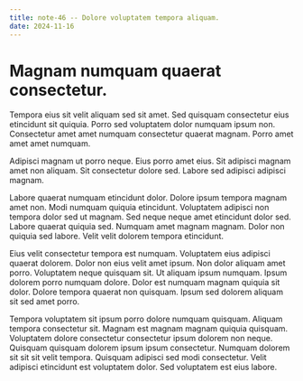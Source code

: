 ```yaml
---
title: note-46 -- Dolore voluptatem tempora aliquam.
date: 2024-11-16
---
```


# Magnam numquam quaerat consectetur.

Tempora eius sit velit aliquam sed sit amet. Sed quisquam consectetur eius etincidunt sit quiquia. Porro sed voluptatem
dolor numquam ipsum non. Consectetur amet amet numquam consectetur quaerat magnam. Porro amet amet amet numquam.

Adipisci magnam ut porro neque. Eius porro amet eius. Sit adipisci magnam amet non aliquam. Sit consectetur dolore sed.
Labore sed adipisci adipisci magnam.

Labore quaerat numquam etincidunt dolor. Dolore ipsum tempora magnam amet non. Modi numquam quiquia etincidunt.
Voluptatem adipisci non tempora dolor sed ut magnam. Sed neque neque amet etincidunt dolor sed. Labore quaerat quiquia
sed. Numquam amet magnam magnam. Dolor non quiquia sed labore. Velit velit dolorem tempora etincidunt.

Eius velit consectetur tempora est numquam. Voluptatem eius adipisci quaerat dolorem. Dolor non eius velit amet ipsum.
Non dolor aliquam amet porro. Voluptatem neque quisquam sit. Ut aliquam ipsum numquam. Ipsum dolorem porro numquam
dolore. Dolor est numquam magnam quiquia sit dolor. Dolore tempora quaerat non quisquam. Ipsum sed dolorem aliquam sit
sed amet porro.

Tempora voluptatem sit ipsum porro dolore numquam quisquam. Aliquam tempora consectetur sit. Magnam est magnam magnam
quiquia quisquam. Voluptatem dolore consectetur consectetur ipsum dolorem non neque. Quisquam quisquam dolorem ipsum
ipsum consectetur. Numquam dolorem sit sit sit velit tempora. Quisquam adipisci sed modi consectetur. Velit adipisci
etincidunt est voluptatem dolor. Sed voluptatem est eius labore.
